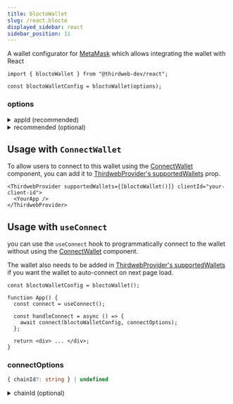 ```yaml
---
title: bloctoWallet
slug: /react.blocto
displayed_sidebar: react
sidebar_position: 11
---
```



A wallet configurator for [MetaMask](/wallet/metamask) which allows integrating the wallet with React

```tsx
import { bloctoWallet } from "@thirdweb-dev/react";

const bloctoWalletConfig = bloctoWallet(options);
```

<CustomizeWalletConfigurator
  config="bloctoWalletConfig"
  configurator="bloctoWallet"
  connectUI="BloctoWalletConnectUI"
  selectUI="BloctoWalletSelectUI"
  isInstalled="isBloctoWalletInstalled"
/>

### options

<details>
  <summary>appId (recommended) </summary>
  <div>

To get advanced features and support from Blocto, you can create an appId from [blocto dashboard](https://docs.blocto.app/blocto-sdk/register-app-id)

```javascript
import { bloctoWallet } from "@thirdweb-dev/react";

bloctoWallet({
  // highlight-start
  appId: "YOUR_BLOCTO_APP_ID",
  // highlight-end
});
```

</div>
</details>

<details>
  <summary>recommended (optional) </summary>
  <div>

Show this wallet as "recommended" in the [ConnectWallet Modal](/react/react.connectwallet).

```ts
bloctoWallet({
  // highlight-start
  recommended: true,
  // highlight-end
});
```

</div>
</details>

## Usage with `ConnectWallet`

To allow users to connect to this wallet using the [ConnectWallet](/react/react.connectwallet) component, you can add it to [ThirdwebProvider's supportedWallets](/react/react.thirdwebprovider#supportedwallets-optional) prop.

```tsx
<ThirdwebProvider supportedWallets={[bloctoWallet()]} clientId="your-client-id">
  <YourApp />
</ThirdwebProvider>
```

## Usage with `useConnect`

you can use the `useConnect` hook to programmatically connect to the wallet without using the [ConnectWallet](/react/react.connectwallet) component.

The wallet also needs to be added in [ThirdwebProvider's supportedWallets](/react/react.thirdwebprovider#supportedwallets-optional) if you want the wallet to auto-connect on next page load.

```tsx
const bloctoWalletConfig = bloctoWallet();

function App() {
  const connect = useConnect();

  const handleConnect = async () => {
    await connect(bloctoWalletConfig, connectOptions);
  };

  return <div> ... </div>;
}
```

### connectOptions

```ts
{ chainId?: string } | undefined
```

<details>
  <summary>chainId (optional) </summary>
<div>

If `chainId` is provided, wallet will be connected and immediately switch to network with given `chainId`.

`Chain` object corresponding to this chainId from [@thirdweb-dev/chains](https://www.npmjs.com/package/@thirdweb-dev/chains) package must be specified in [ThirdwebProvider's supportedChains](/react/react.thirdwebprovider#supportedchains-optional) prop as shown below

```tsx
import { Polygon } from "@thirdweb-dev/chains";
import { ThirdwebProvider } from "@thirdweb-dev/react";

export function YourApp() {
  return (
    <ThirdwebProvider
      // highlight-start
      supportedChains={[Polygon]}
      // highlight-end
      clientId="your-client-id"
    >
      <App />
    </ThirdwebProvider>
  );
}
```

</div>
</details>
